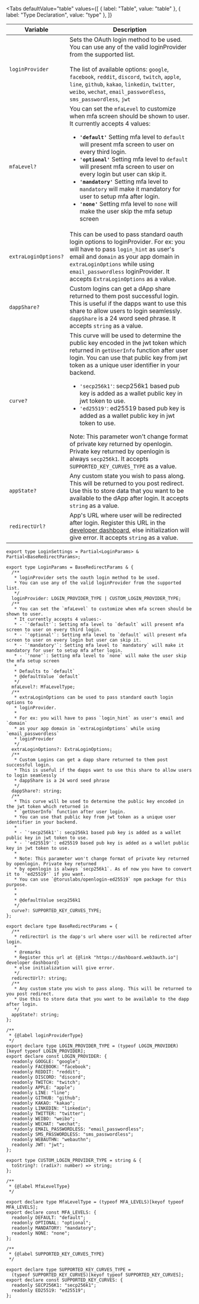 
<Tabs
    defaultValue="table" values={[
    { label: "Table", value: "table" },
    { label: "Type Declaration", value: "type" },
  ]}
>

<TabItem value="table">

| Variable             | Description                                                                                                                                                                                                                                                                                                                                                                                                                                                                                                                                                                                                                              |
| -------------------- | ---------------------------------------------------------------------------------------------------------------------------------------------------------------------------------------------------------------------------------------------------------------------------------------------------------------------------------------------------------------------------------------------------------------------------------------------------------------------------------------------------------------------------------------------------------------------------------------------------------------------------------------- |
| `loginProvider`      | Sets the OAuth login method to be used. You can use any of the valid loginProvider from the supported list.<br /><br /> The list of available options: `google`, `facebook`, `reddit`, `discord`, `twitch`, `apple`, `line`, `github`, `kakao`, `linkedin`, `twitter`, `weibo`, `wechat`, `email_passwordless`, `sms_passwordless`, `jwt`                                                                                                                                                                                                                                                                                                |
| `mfaLevel?`          | You can set the `mfaLevel` to customize when mfa screen should be shown to user. It currently accepts 4 values: <ul><li> **`'default'`** Setting mfa level to `default` will present mfa screen to user on every third login. </li><li> **`'optional'`** Setting mfa level to `default` will present mfa screen to user on every login but user can skip it. </li><li> **`'mandatory'`** Setting mfa level to `mandatory` will make it mandatory for user to setup mfa after login. </li><li> **`'none'`** Setting mfa level to `none` will make the user skip the mfa setup screen</li></ul>                                            |
| `extraLoginOptions?` | This can be used to pass standard oauth login options to loginProvider. For ex: you will have to pass `login_hint` as user's email and `domain` as your app domain in `extraLoginOptions` while using `email_passwordless` loginProvider. It accepts `ExtraLoginOptions` as a value.                                                                                                                                                                                                                                                                                                                                                     |
| `dappShare?`         | Custom logins can get a dApp share returned to them post successful login. This is useful if the dapps want to use this share to allow users to login seamlessly. `dappShare` is a 24 word seed phrase. It accepts `string` as a value.                                                                                                                                                                                                                                                                                                                                                                                                  |
| `curve?`             | This curve will be used to determine the public key encoded in the jwt token which returned in `getUserInfo` function after user login. You can use that public key from jwt token as a unique user identifier in your backend. <ul><li>`'secp256k1'`: secp256k1 based pub key is added as a wallet public key in jwt token to use.</li><li>`'ed25519'`: ed25519 based pub key is added as a wallet public key in jwt token to use.</li></ul> Note: This parameter won't change format of private key returned by openlogin. Private key returned by openlogin is always `secp256k1`. It accepts `SUPPORTED_KEY_CURVES_TYPE` as a value. |
| `appState?`          | Any custom state you wish to pass along. This will be returned to you post redirect. Use this to store data that you want to be available to the dApp after login. It accepts `string` as a value.                                                                                                                                                                                                                                                                                                                                                                                                                                       |
| `redirectUrl?`       | App's URL where user will be redirected after login. Register this URL in the [developer dashboard](https://dashboard.web3auth.io), else initialization will give error. It accepts `string` as a value.                                                                                                                                                                                                                                                                                                                                                                                                                                 |

</TabItem>

<TabItem value="type">

```tsx
export type LoginSettings = Partial<LoginParams> & Partial<BaseRedirectParams>;

export type LoginParams = BaseRedirectParams & {
  /**
   * loginProvider sets the oauth login method to be used.
   * You can use any of the valid loginProvider from the supported list.
   */
  loginProvider: LOGIN_PROVIDER_TYPE | CUSTOM_LOGIN_PROVIDER_TYPE;
  /**
   * You can set the `mfaLevel` to customize when mfa screen should be shown to user.
   * It currently accepts 4 values:-
   * - `'default'`: Setting mfa level to `default` will present mfa screen to user on every third login.
   * - `'optional'`: Setting mfa level to `default` will present mfa screen to user on every login but user can skip it.
   * - `'mandatory'`: Setting mfa level to `mandatory` will make it mandatory for user to setup mfa after login.
   * - `'none'`: Setting mfa level to `none` will make the user skip the mfa setup screen
   *
   * Defaults to `default`
   * @defaultValue `default`
   */
  mfaLevel?: MfaLevelType;
  /**
   * extraLoginOptions can be used to pass standard oauth login options to
   * loginProvider.
   *
   * For ex: you will have to pass `login_hint` as user's email and `domain`
   * as your app domain in `extraLoginOptions` while using `email_passwordless`
   * loginProvider
   */
  extraLoginOptions?: ExtraLoginOptions;
  /**
   * Custom Logins can get a dapp share returned to them post successful login.
   * This is useful if the dapps want to use this share to allow users to login seamlessly
   * dappShare is a 24 word seed phrase
   */
  dappShare?: string;
  /**
   * This curve will be used to determine the public key encoded in the jwt token which returned in
   * `getUserInfo` function after user login.
   * You can use that public key from jwt token as a unique user identifier in your backend.
   *
   * - `'secp256k1'`: secp256k1 based pub key is added as a wallet public key in jwt token to use.
   * - `'ed25519'`: ed25519 based pub key is added as a wallet public key in jwt token to use.
   *
   * Note: This parameter won't change format of private key returned by openlogin. Private key returned
   * by openlogin is always `secp256k1`. As of now you have to convert it to `'ed25519'` if you want.
   * You can use `@toruslabs/openlogin-ed25519` npm package for this purpose.
   *
   *
   * @defaultValue secp256k1
   */
  curve?: SUPPORTED_KEY_CURVES_TYPE;
};

export declare type BaseRedirectParams = {
  /**
   * redirectUrl is the dapp's url where user will be redirected after login.
   *
   * @remarks
   * Register this url at {@link "https://dashboard.web3auth.io"| developer dashboard}
   * else initialization will give error.
   */
  redirectUrl?: string;
  /**
   * Any custom state you wish to pass along. This will be returned to you post redirect.
   * Use this to store data that you want to be available to the dapp after login.
   */
  appState?: string;
};

/**
 * {@label loginProviderType}
 */
export declare type LOGIN_PROVIDER_TYPE = (typeof LOGIN_PROVIDER)[keyof typeof LOGIN_PROVIDER];
export declare const LOGIN_PROVIDER: {
  readonly GOOGLE: "google";
  readonly FACEBOOK: "facebook";
  readonly REDDIT: "reddit";
  readonly DISCORD: "discord";
  readonly TWITCH: "twitch";
  readonly APPLE: "apple";
  readonly LINE: "line";
  readonly GITHUB: "github";
  readonly KAKAO: "kakao";
  readonly LINKEDIN: "linkedin";
  readonly TWITTER: "twitter";
  readonly WEIBO: "weibo";
  readonly WECHAT: "wechat";
  readonly EMAIL_PASSWORDLESS: "email_passwordless";
  readonly SMS_PASSWORDLESS: "sms_passwordless";
  readonly WEBAUTHN: "webauthn";
  readonly JWT: "jwt";
};

export type CUSTOM_LOGIN_PROVIDER_TYPE = string & {
  toString?: (radix?: number) => string;
};

/**
 * {@label MfaLevelType}
 */

export declare type MfaLevelType = (typeof MFA_LEVELS)[keyof typeof MFA_LEVELS];
export declare const MFA_LEVELS: {
  readonly DEFAULT: "default";
  readonly OPTIONAL: "optional";
  readonly MANDATORY: "mandatory";
  readonly NONE: "none";
};

/**
 * {@label SUPPORTED_KEY_CURVES_TYPE}
 */

export declare type SUPPORTED_KEY_CURVES_TYPE =
  (typeof SUPPORTED_KEY_CURVES)[keyof typeof SUPPORTED_KEY_CURVES];
export declare const SUPPORTED_KEY_CURVES: {
  readonly SECP256K1: "secp256k1";
  readonly ED25519: "ed25519";
};
```

</TabItem>

</Tabs>
